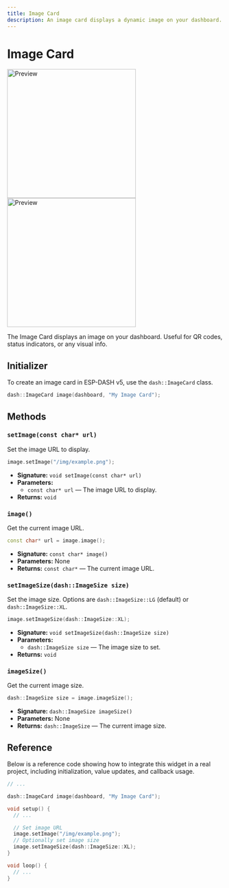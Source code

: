 ```yaml
---
title: Image Card
description: An image card displays a dynamic image on your dashboard. Updated for ESP-DASH v5 API.
---
```



# Image Card

<ProCallout />

<img className="my-6 hidden dark:block" src="/img/v5/cards/dark/image-large.png" width="300px" alt="Preview" />
<img className="my-6 dark:hidden" src="/img/v5/cards/light/image-large.png" width="300px" alt="Preview" />

The Image Card displays an image on your dashboard. Useful for QR codes, status indicators, or any visual info.

## Initializer

To create an image card in ESP-DASH v5, use the `dash::ImageCard` class.

```cpp
dash::ImageCard image(dashboard, "My Image Card");
```

## Methods

### `setImage(const char* url)`
Set the image URL to display.
```cpp
image.setImage("/img/example.png");
```
- **Signature:** `void setImage(const char* url)`
- **Parameters:**
  - `const char* url` — The image URL to display.
- **Returns:** `void`

### `image()`
Get the current image URL.
```cpp
const char* url = image.image();
```
- **Signature:** `const char* image()`
- **Parameters:** None
- **Returns:** `const char*` — The current image URL.

### `setImageSize(dash::ImageSize size)`
Set the image size. Options are `dash::ImageSize::LG` (default) or `dash::ImageSize::XL`.
```cpp
image.setImageSize(dash::ImageSize::XL);
```
- **Signature:** `void setImageSize(dash::ImageSize size)`
- **Parameters:**
  - `dash::ImageSize size` — The image size to set.
- **Returns:** `void`

### `imageSize()`
Get the current image size.
```cpp
dash::ImageSize size = image.imageSize();
```
- **Signature:** `dash::ImageSize imageSize()`
- **Parameters:** None
- **Returns:** `dash::ImageSize` — The current image size.

## Reference

Below is a reference code showing how to integrate this widget in a real project, including initialization, value updates, and callback usage.

```cpp
// ...

dash::ImageCard image(dashboard, "My Image Card");

void setup() {
  // ...

  // Set image URL
  image.setImage("/img/example.png");
  // Optionally set image size
  image.setImageSize(dash::ImageSize::XL);
}

void loop() {
  // ...
}
```